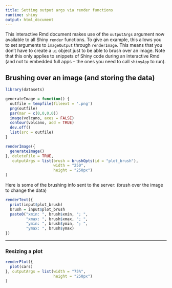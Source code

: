 ```yaml
---
title: Setting output args via render functions
runtime: shiny
output: html_document
---
```


This interactive Rmd document makes use of the `outputArgs`
argument now available to all Shiny `render` functions. To
give an example, this allows you to set arguments to
`imageOutput` through `renderImage`. This means that you
don't have to create a `ui` object just to be able to brush
over an image. Note that this only applies to snippets of
Shiny code during an interactive Rmd (and not to embedded
full apps -- the ones you need to call `shinyApp` to run).

## Brushing over an image (and storing the data)

```r
library(datasets)

generateImage = function() {
  outfile = tempfile(fileext = '.png')
  png(outfile)
  par(mar = c(0,0,0,0))
  image(volcano, axes = FALSE)
  contour(volcano, add = TRUE)
  dev.off()
  list(src = outfile)
}
```

```r
renderImage({
  generateImage()
}, deleteFile = TRUE, 
   outputArgs = list(brush = brushOpts(id = "plot_brush"),
                     width = "250",
                     height = "250px")
)
```

Here is some of the brushing info sent to the server:
(brush over the image to change the data)

```r
renderText({ 
  print(input$plot_brush)
  brush = input$plot_brush
  paste0("xmin: ", brush$xmin, "; ",
         "xmax: ", brush$xmax, "; ",
         "ymin: ", brush$ymin, "; ",
         "ymax: ", brush$ymax)
})
```

---

### Resizing a plot

```r
renderPlot({ 
  plot(cars) 
}, outputArgs = list(width = "75%", 
                     height = "250px")
)
```
